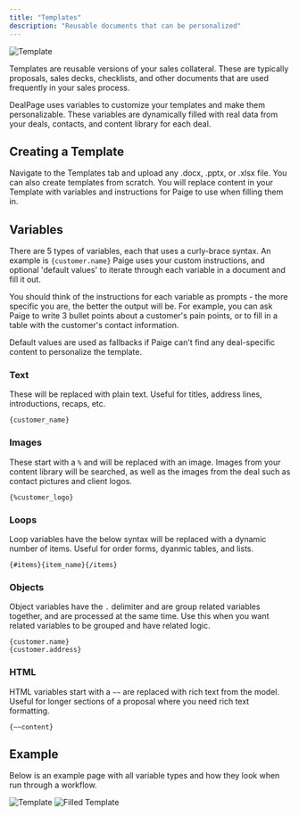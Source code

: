 ```yaml
---
title: "Templates"
description: "Reusable documents that can be personalized"
---
```


<img src="/images/template.png" alt="Template" />

Templates are reusable versions of your sales collateral. These are typically proposals, sales decks, checklists, and other documents that are used frequently in your sales process. 

DealPage uses variables to customize your templates and make them personalizable. These variables are dynamically filled with real data from your deals, contacts, and content library for each deal.

## Creating a Template
Navigate to the Templates tab and upload any .docx, .pptx, or .xlsx file. You can also create templates from scratch. 
You will replace content in your Template with variables and instructions for Paige to use when filling them in.

## Variables
There are 5 types of variables, each that uses a curly-brace syntax. An example is `{customer.name}` Paige uses your custom instructions, and optional 'default values' to iterate through each variable in a document and fill it out.

You should think of the instructions for each variable as prompts - the more specific you are, the better the output will be. 
For example, you can ask Paige to write 3 bullet points about a customer's pain points, or to fill in a table with the customer's contact information.

Default values are used as fallbacks if Paige can't find any deal-specific content to personalize the template.

### Text

These will be replaced with plain text. Useful for titles, address lines, introductions, recaps, etc. 

```
{customer_name}
```

### Images

These start with a `%` and will be replaced with an image. Images from your content library will be searched, as well as the images from the deal such as contact pictures and client logos.

```
{%customer_logo}
```

### Loops

Loop variables have the below syntax will be replaced with a dynamic number of items. Useful for order forms, dyanmic tables, and lists.

```
{#items}{item_name}{/items}
```

### Objects

Object variables have the `.` delimiter and are group related variables together, and are processed at the same time. Use this when you want related variables to be grouped and have related logic.

```
{customer.name}
{customer.address}
```

### HTML

HTML variables start with a `~~` are replaced with rich text from the model. Useful for longer sections of a proposal where you need rich text formatting.

```
{~~content}
```

## Example

Below is an example page with all variable types and how they look when run through a workflow.

<img src="/images/template_variables.png" alt="Template" />

<img src="/images/filled.png" alt="Filled Template" />
